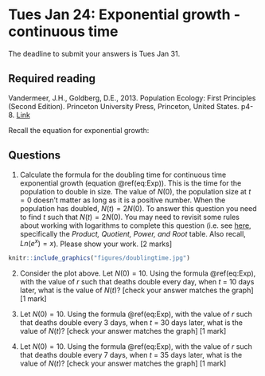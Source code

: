 # Tues Jan 24: Exponential growth - continuous time

The deadline to submit your answers is Tues Jan 31.

## Required reading
Vandermeer, J.H., Goldberg, D.E., 2013. Population Ecology: First Principles (Second Edition). Princeton University Press, Princeton, United States. p4-8. [Link](https://ebookcentral-proquest-com.qe2a-proxy.mun.ca/lib/mun/detail.action?docID=1205619)

Recall the equation for exponential growth:

\begin{equation}
N(t) = N(0)e^{rt}
(\#eq:Exp)
\end{equation}

## Questions

1. Calculate the formula for the doubling time for continuous time exponential growth (equation \@ref(eq:Exp)). This is the time for the population to double in size. The value of $N(0)$, the population size at $t=0$ doesn't matter as long as it is a positive number. When the population has doubled, $N(t) = 2N(0)$. To answer this question you need to find $t$ such that $N(t) = 2N(0)$. You may need to revisit some rules about working with logarithms to complete this question (i.e. see [here](https://en.wikipedia.org/wiki/Logarithm), specifically the _Product, Quotient, Power, and Root_ table. Also recall, $Ln(e^x) = x$). Please show your work. [2 marks]


```r
knitr::include_graphics("figures/doublingtime.jpg")
```

2. Consider the plot above. Let $N(0) = 10$. Using the formula \@ref(eq:Exp), with the value of $r$ such that deaths double every day, when $t$ = 10 days later, what is the value of $N(t)$? [check your answer matches the graph]
[1 mark]

3. Let $N(0) = 10$. Using the formula \@ref(eq:Exp), with the value of $r$ such that deaths double every 3 days, when $t$ = 30 days later, what is the value of $N(t)$? [check your answer matches the graph]
[1 mark]

4. Let $N(0) = 10$. Using the formula \@ref(eq:Exp), with the value of $r$ such that deaths double every 7 days, when $t$ = 35 days later, what is the value of $N(t)$? [check your answer matches the graph]
[1 mark]

